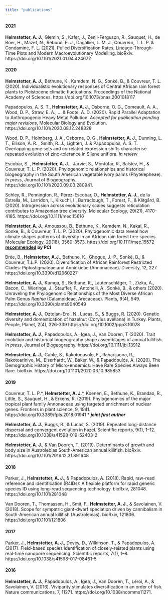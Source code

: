 ```yaml
---
title: "publications"
---
```

#### 2021

__Helmstetter, A. J.__, Glemin, S., Kafer, J., Zenil-Ferguson, R., Sauquet, H., de Boer, H., Mazet, N., Reboud, E. J., Dagallier, L. M. J., Couvreur, T. L. P. & Condamine, F. L. (2021). Pulled Diversification Rates, Lineage-Through-Time Plots and Modern Macroevolutionary Modelling. bioRxiv.
https://doi.org/10.1101/2021.01.04.424672

#### 2020

__Helmstetter, A. J.__, Béthune, K., Kamdem, N. G., Sonké, B., & Couvreur, T. L. (2020). Individualistic evolutionary responses of Central African rain forest plants to Pleistocene climatic fluctuations. Proceedings of the National Academy of Sciences. https://doi.org/10.1073/pnas.2001018117

Papadopulos, A. S. T., __Helmstetter, A. J.__, Osborne, O. G., Comeault, A. A., Wood, D. P., Straw, E. A., ... & Foote, A. D. (2020). Rapid Parallel Adaptation to Anthropogenic Heavy Metal Pollution. _Accepted for publication pending major revisions_, Molecular Biology and Evolution. https://doi.org/10.1101/2020.08.12.248328

Wood, D. P., Holmberg,  J. A., Osborne, O. G., __Helmstetter, A. J.__, Dunning, L. T.,  Ellison, A. R. , Smith, R. J., Lighten, J. & Papadopulos, A. S. T. Overlapping gene sets and correlated expression shifts characterise repeated evolution of zinc-tolerance in Silene uniflora. *In review*

Escobar, S. , __Helmstetter, A. J.__ , Jarvie, S., Montúfar, R., Balslev, H., & Couvreur, T. L. P. (2020). Phylogenomic relationships and historical biogeography in the South American vegetable ivory palms (Phytelepheae). *In press*, Journal of Biogeography. https://doi.org/10.1101/2020.09.03.280941.

Schley, R., Pennington, R., Pérez-Escobar, O., __Helmstetter, A. J.__, de la Estrella, M., Larridon, I., Kikuchi, I., Barraclough, T., Forest, F., & Klitgård, B. (2020). Introgression across evolutionary scales suggests reticulation contributes to Amazonian tree diversity. Molecular Ecology, 29(21), 4170-4185. https://doi.org/10.1111/mec.15616

__Helmstetter, A. J.__, Amoussou, B., Bethune, K., Kamdem, N., Kakai, R., Sonke, B., & Couvreur, T. L. P. (2020). Phylogenomic data reveal how climate shapes patterns of diversity in an African rain forest tree species. Molecular Ecology, 29(18), 3560-3573. https://doi.org/10.1111/mec.15572 **[recommended](10.24072/pci.evolbiol.100094) by PCI** 

Brée, B., __Helmstetter, A.J.__, Bethune, K., Ghogue, J.-P., Sonké, B., & Couvreur, T.L.P. (2020). Diversification of African Rainforest Restricted Clades: Piptostigmateae and Annickieae (Annonaceae). Diversity, 12, 227. https://doi.org/10.3390/d12060227 

__Helmstetter, A. J.__, Kamga, S., Bethune, K., Lautenschläger, T., Zizka, A., Bacon, C., Wieringa, J., Stauffer, F., Antonelli, A., Sonké, B., & others (2020). Unraveling the Phylogenomic Relationships of the Most Diverse African Palm Genus _Raphia_ (Calamoideae, Arecaceae). Plants, 9(4), 549. https://doi.org/10.3390/plants9040549

__Helmstetter, A. J.__, Oztolan-Erol, N., Lucas, S., & Buggs, R. (2020). Genetic diversity and domestication of hazelnut (Corylus avellana) in Turkey. Plants, People, Planet, 2(4), 326-339 https://doi.org/10.1002/ppp3.10078

__Helmstetter, A. J__., Papadopulos, A., Igea, J., Van Dooren, T (2020). Trait evolution and historical biogeography shape assemblages of annual killifish. *In press*, Journal of Biogeography.  https://doi.org/10.1111/jbi.13912

__Helmstetter, A. J.__, Cable, S., Rakotonasolo, F., Rabarijaona, R., Rakotoarinivo, M., Eiserhardt, W., Baker, W., & Papadopulos, A. (2020). The Demographic History of Micro-endemics: Have Rare Species Always Been Rare. bioRxiv. https://doi.org/10.1101/2020.03.10.985853

#### 2019

Couvreur, T. L. P.\*, __Helmstetter, A. J.__\*, Koenen, E., Bethune, K., Brandao, R., Little, S., Sauquet, H., & Erkens, R. (2019). Phylogenomics of the major tropical plant family Annonaceae using targeted enrichment of nuclear genes. Frontiers in plant science, 9, 1941. https://doi.org/10.3389/fpls.2018.01941 \* __*joint first author*__

__Helmstetter, A. J.__, Buggs, R., & Lucas, S. (2019). Repeated long-distance dispersal and convergent evolution in hazel. Scientific reports, 9(1), 1–12. https://doi.org/10.1038/s41598-019-52403-2

__Helmstetter, A. J.__, & Van Dooren, T. (2019). Determinants of growth and body size in Austrolebias South-American annual killifish. bioRxiv. https://doi.org/10.1101/2019.12.31.891648

#### 2018

Parker, J., __Helmstetter, A. J.__, & Papadopulos, A. (2018). Rapid, raw-read reference and identification (R4IDs): A flexible platform for rapid generic species ID using long-read sequencing technology. bioRxiv, 281048. https://doi.org/10.1101/281048

Van Dooren, T., Thomassen, H., Smit, F., __Helmstetter, A. J.__, & Savolainen, V. (2018). Scope for sympatric giant-dwarf speciation driven by cannibalism in South-American annual killifish (Austrolebias). bioRxiv, 121806. https://doi.org/10.1101/121806

#### 2017

Parker, J., __Helmstetter, A. J.__, Devey, D., Wilkinson, T., & Papadopulos, A. (2017). Field-based species identification of closely-related plants using real-time nanopore sequencing. Scientific reports, 7(1), 1–8. https://doi.org/10.1038/s41598-017-08461-5

#### 2016

__Helmstetter, A. J.__, Papadopulos, A., Igea, J., Van Dooren, T., Leroi, A., & Savolainen, V. (2016). Viviparity stimulates diversification in an order of fish. Nature communications, 7, 11271. https://doi.org/10.1038/ncomms11271.













